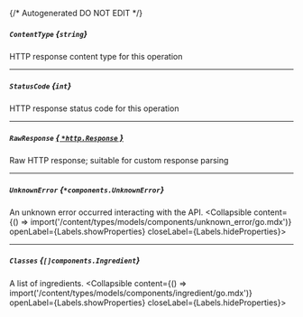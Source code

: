 {/* Autogenerated DO NOT EDIT  */}

##### `ContentType` *{`string`}*
HTTP response content type for this operation

---
##### `StatusCode` *{`int`}*
HTTP response status code for this operation

---
##### `RawResponse` [*{ `*http.Response` }*](https://pkg.go.dev/net/http#Response)
Raw HTTP response; suitable for custom response parsing

---
##### `UnknownError` *{`*components.UnknownError`}*
An unknown error occurred interacting with the API.
<Collapsible content={() => import('/content/types/models/components/unknown_error/go.mdx')} openLabel={Labels.showProperties} closeLabel={Labels.hideProperties}>
</Collapsible>

---
##### `Classes` *{`[]components.Ingredient`}*
A list of ingredients.
<Collapsible content={() => import('/content/types/models/components/ingredient/go.mdx')} openLabel={Labels.showProperties} closeLabel={Labels.hideProperties}>
</Collapsible>


